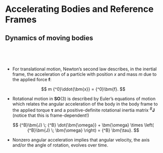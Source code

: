 # Accelerating Bodies and Reference Frames

## Dynamics of moving bodies {.smaller}

&nbsp;

&nbsp;

* For translational motion, Newton's second law describes, in the inertial
frame, the acceleration of a particle with position $x$ and mass $m$ due to the 
applied force $\bm{f}$:

$$ m {^0}\ddot{\bm{x}} = {^0}\bm{f}. $$ 

* Rotational motion in $\bm{SO}(3)$ is described by Euler's equations of motion 
which relates the angular acceleration of the body in the body frame to the 
applied torque $\bm{\tau}$ and a positive-definite rotational inertia matrix 
${^B}\bm{J}$ (notice that this is frame-dependent!)

$$ {^B}\bm{J} \; {^B} \dot{\bm{\omega}} + \bm{\omega} \times \left( {^B}\bm{J}
\; \bm{\omega} \right) = {^B} \bm{\tau}. $$

* Nonzero angular acceleration implies that angular velocity, the axis and/or 
the angle of rotation, evolves over time.
